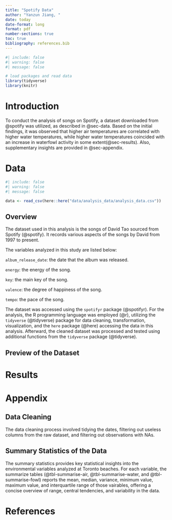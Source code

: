 ```yaml
---
title: "Spotify Data"
author: "Yanzun Jiang, "
date: today
date-format: long
format: pdf
number-sections: true
toc: true
bibliography: references.bib
---
```


```r
#| include: false
#| warning: false
#| message: false

# load packages and read data
library(tidyverse)
library(knitr)
```

\newpage

# Introduction

To conduct the analysis of songs on Spotify, a dataset downloaded from @spotify was utilized, as described in @sec-data. Based on the initial findings, it was observed that higher air temperatures are correlated with higher water temperatures, while higher water temperatures coincided with an increase in waterfowl activity in some extent(@sec-results). Also, supplementary insights are provided in @sec-appendix.

# Data {#sec-data}

```r
#| include: false
#| warning: false
#| message: false

data <- read_csv(here::here("data/analysis_data/analysis_data.csv"))
```

## Overview

The dataset used in this analysis is the songs of David Tao sourced from Spotify (@spotify). It records various aspects of the songs by David from 1997 to present.

The variables analyzed in this study are listed below:

`album_release_date`: the date that the album was released.

`energy`: the energy of the song.

`key`: the main key of the song.

`valence`: the degree of happiness of the song.

`tempo`: the pace of the song.

The dataset was accessed using the `spotifyr` package (@spotifyr). For the analysis, the R programming language was employed (@r), utilizing the `tidyverse` (@tidyverse) package for data cleaning, transformation, visualization, and the `here` package (@here) accessing the data in this analysis. Afterward, the cleaned dataset was processed and tested using additional functions from the `tidyverse` package (@tidyverse).

## Preview of the Dataset

# Results {#sec-results}

\newpage

\appendix

# Appendix {#sec-appendix}

## Data Cleaning

The data cleaning process involved tidying the dates, filtering out useless columns from the raw dataset, and filtering out observations with NAs.

## Summary Statistics of the Data

The summary statistics provides key statistical insights into the environmental variables analyzed at Toronto beaches. For each variable, the summarize tables (@tbl-summarise-air, @tbl-summarise-water, and @tbl-summarise-fowl) reports the mean, median, variance, minimum value, maximum value, and interquartile range of those vairables, offering a concise overview of range, central tendencies, and variability in the data.


\newpage

# References
